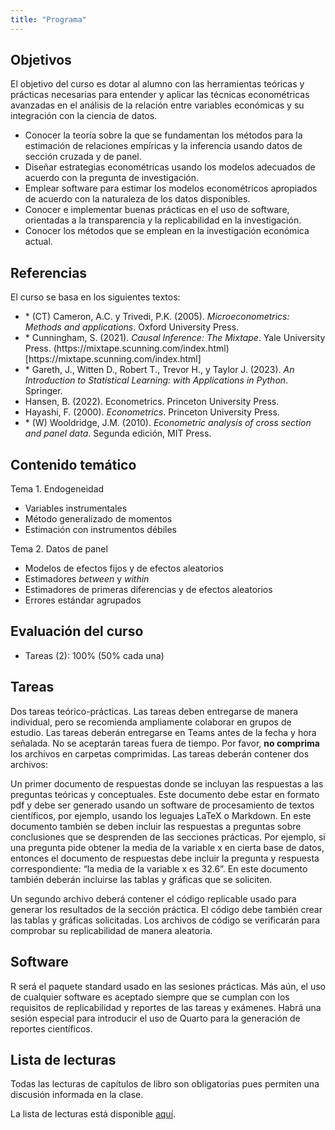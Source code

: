 ```yaml
---
title: "Programa"
---
```



## Objetivos

El objetivo del curso es dotar al alumno con las herramientas teóricas y prácticas necesarias para entender y aplicar las técnicas econométricas avanzadas en el análisis de la relación entre variables económicas y su integración con la ciencia de datos.

* Conocer la teoría sobre la que se fundamentan los métodos para la estimación de relaciones empíricas y la inferencia usando datos de sección cruzada y de panel.
* Diseñar estrategias econométricas usando los modelos adecuados de acuerdo con la pregunta de investigación.
* Emplear software para estimar los modelos econométricos apropiados de acuerdo con la naturaleza de los datos disponibles.
* Conocer e implementar buenas prácticas en el uso de software, orientadas a la transparencia y la replicabilidad en la investigación.
* Conocer los métodos que se emplean en la investigación económica actual.

## Referencias 

El curso se basa en los siguientes textos:

* \* (CT) Cameron, A.C. y Trivedi, P.K. (2005). *Microeconometrics: Methods and applications*. Oxford University Press.
* \* Cunningham, S. (2021). *Causal Inference: The Mixtape*. Yale University Press. (https://mixtape.scunning.com/index.html)[https://mixtape.scunning.com/index.html]
* \* Gareth, J., Witten D., Robert T., Trevor H., y Taylor J. (2023). *An Introduction to Statistical Learning: with Applications in Python*. Springer.
* Hansen, B. (2022). Econometrics. Princeton University Press.
*	Hayashi, F. (2000). *Econometrics*. Princeton University Press.
*	\* (W) Wooldridge, J.M. (2010). *Econometric analysis of cross section and panel data*. Segunda edición, MIT Press.


## Contenido temático

Tema 1. Endogeneidad

* Variables instrumentales
* Método generalizado de momentos
* Estimación con instrumentos débiles

Tema 2. Datos de panel

* Modelos de efectos fijos y de efectos aleatorios
* Estimadores *between* y *within*
* Estimadores de primeras diferencias y de efectos aleatorios
* Errores estándar agrupados

## Evaluación del curso

+ Tareas (2): 100% (50% cada una)

## Tareas

Dos tareas teórico-prácticas. Las tareas deben entregarse de manera individual, pero se recomienda ampliamente colaborar en grupos de estudio. Las tareas deberán entregarse en Teams antes de la fecha y hora señalada. No se aceptarán tareas fuera de tiempo. Por favor, **no comprima** los archivos en carpetas comprimidas. Las tareas deberán contener dos archivos:

Un primer documento de respuestas donde se incluyan las respuestas a las preguntas teóricas y conceptuales. Este documento debe estar en formato pdf y debe ser generado usando un software de procesamiento de textos científicos, por ejemplo, usando los leguajes LaTeX o Markdown. En este documento también se deben incluir las respuestas a preguntas sobre conclusiones que se desprenden de las secciones prácticas. Por ejemplo, si una pregunta pide obtener la media de la variable x en cierta base de datos, entonces el documento de respuestas debe incluir la pregunta y respuesta correspondiente: “la media de la variable x es 32.6”. En este documento también deberán incluirse las tablas y gráficas que se soliciten.

Un segundo archivo deberá contener el código replicable usado para generar los resultados de la sección práctica. El código debe también crear las tablas y gráficas solicitadas. Los archivos de código se verificarán para comprobar su replicabilidad de manera aleatoria.

## Software

R será el paquete standard usado en las sesiones prácticas. Más aún, el uso de cualquier software es aceptado siempre que se cumplan con los requisitos de replicabilidad y reportes de las tareas y exámenes. Habrá una sesión especial para introducir el uso de Quarto para la generación de reportes científicos.


## Lista de lecturas

Todas las lecturas de capítulos de libro son obligatorias pues permiten una discusión informada en la clase.

La lista de lecturas está disponible [aquí](https://rojasirvin.github.io/econometria-ii/lecturas.html).

